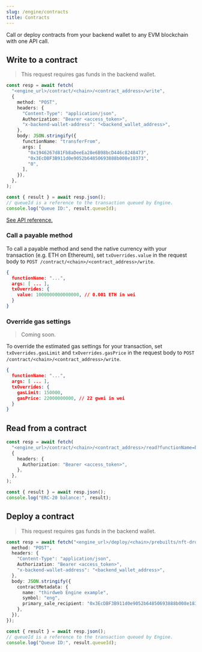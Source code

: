 ```yaml
---
slug: /engine/contracts
title: Contracts
---
```


Call or deploy contracts from your backend wallet to any EVM blockchain with one API call.

## Write to a contract

> This request requires gas funds in the backend wallet.

```ts
const resp = await fetch(
  "<engine_url>/contract/<chain>/<contract_address>/write",
  {
    method: "POST",
    headers: {
      "Content-Type": "application/json",
      Authorization: "Bearer <access_token>",
      "x-backend-wallet-address": "<backend_wallet_address>",
    },
    body: JSON.stringify({
      functionName: "transferFrom",
      args: [
        "0x1946267d81Fb8aDeeEa28e6B98bcD446c8248473",
        "0x3EcDBF3B911d0e9052b64850693888b008e18373",
        "0",
      ],
    }),
  },
);

const { result } = await resp.json();
// queueId is a reference to the transaction queued by Engine.
console.log("Queue ID:", result.queueId);
```

[See API reference.](https://redocly.github.io/redoc/?url=https://demo.web3api.thirdweb.com/json#tag/Contract/operation/write)

### Call a payable method

To call a payable method and send the native currency with your transaction (e.g. ETH on Ethereum), set `txOverrides.value` in the request body to `POST /contract/<chain>/<contract_address>/write`.

```json
{
  functionName: "...",
  args: [ ... ],
  txOverrides: {
    value: 1000000000000000, // 0.001 ETH in wei
  }
}
```

### Override gas settings

> Coming soon.

To override the estimated gas settings for your transaction, set `txOverrides.gasLimit` and `txOverrides.gasPrice` in the request body to `POST /contract/<chain>/<contract_address>/write`.

```json
{
  functionName: "...",
  args: [ ... ],
  txOverrides: {
    gasLimit: 150000,
    gasPrice: 22000000000, // 22 gwei in wei
  }
}
```

## Read from a contract

```ts
const resp = await fetch(
  "<engine_url>/contract/<chain>/<contract_address>/read?functionName=balanceOf&args=0x3EcDBF3B911d0e9052b64850693888b008e18373",
  {
    headers: {
      Authorization: "Bearer <access_token>",
    },
  },
);

const { result } = await resp.json();
console.log("ERC-20 balance:", result);
```

## Deploy a contract

> This request requires gas funds in the backend wallet.

```ts
const resp = await fetch("<engine_url>/deploy/<chain>/prebuilts/nft-drop", {
  method: "POST",
  headers: {
    "Content-Type": "application/json",
    Authorization: "Bearer <access_token>",
    "x-backend-wallet-address": "<backend_wallet_address>",
  },
  body: JSON.stringify({
    contractMetadata: {
      name: "thirdweb Engine example",
      symbol: "eng",
      primary_sale_recipient: "0x3EcDBF3B911d0e9052b64850693888b008e18373",
    },
  }),
});

const { result } = await resp.json();
// queueId is a reference to the transaction queued by Engine.
console.log("Queue ID:", result.queueId);
```
